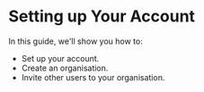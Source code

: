 # Setting up Your Account

In this guide, we'll show you how to:
- Set up your account.
- Create an organisation.
- Invite other users to your organisation.
